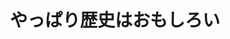 ﻿---
title: "やっぱり歴史はおもしろい"
category: "社会理工"
vol: 24
interviewee: "山室 恭子 "
url: ""
tags: []
pdf: "24-3.pdf"
career: ""
preface: "歴史学、とくに日本中世史を専門としている山室先生。その研究の仕方について、毛利家の「三本の矢」の伝説を例に紹介する。"
---
